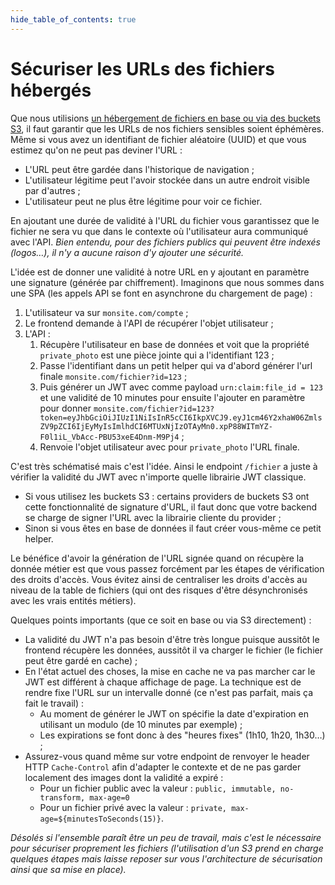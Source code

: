 ```yaml
---
hide_table_of_contents: true
---
```


# Sécuriser les URLs des fichiers hébergés

Que nous utilisions [un hébergement de fichiers en base ou via des buckets S3](database-for-everything/file-storage.mdx), il faut garantir que les URLs de nos fichiers sensibles soient éphémères. Même si vous avez un identifiant de fichier aléatoire (UUID) et que vous estimez qu'on ne peut pas deviner l'URL :

- L'URL peut être gardée dans l'historique de navigation ;
- L'utilisateur légitime peut l'avoir stockée dans un autre endroit visible par d'autres ;
- L'utilisateur peut ne plus être légitime pour voir ce fichier.

En ajoutant une durée de validité à l'URL du fichier vous garantissez que le fichier ne sera vu que dans le contexte où l'utilisateur aura communiqué avec l'API. _Bien entendu, pour des fichiers publics qui peuvent être indexés (logos…), il n'y a aucune raison d'y ajouter une sécurité._

L'idée est de donner une validité à notre URL en y ajoutant en paramètre une signature (générée par chiffrement). Imaginons que nous sommes dans une SPA (les appels API se font en asynchrone du chargement de page) :

1.  L'utilisateur va sur `monsite.com/compte` ;
2.  Le frontend demande à l'API de récupérer l'objet utilisateur ;
3.  L'API :
    1.  Récupère l'utilisateur en base de données et voit que la propriété `private_photo` est une pièce jointe qui a l'identifiant 123 ;
    2.  Passe l'identifiant dans un petit helper qui va d'abord générer l'url finale `monsite.com/fichier?id=123` ;
    3.  Puis générer un JWT avec comme payload `urn:claim:file_id = 123` et une validité de 10 minutes pour ensuite l'ajouter en paramètre pour donner `monsite.com/fichier?id=123?token=eyJhbGciOiJIUzI1NiIsInR5cCI6IkpXVCJ9.eyJ1cm46Y2xhaW06ZmlsZV9pZCI6IjEyMyIsImlhdCI6MTUxNjIzOTAyMn0.xpP88WITmYZ-F0l1iL_VbAcc-PBU53xeE4Dnm-M9Pj4` ;
    4.  Renvoie l'objet utilisateur avec pour `private_photo` l'URL finale.

C'est très schématisé mais c'est l'idée. Ainsi le endpoint `/fichier` a juste à vérifier la validité du JWT avec n'importe quelle librairie JWT classique.

- Si vous utilisez les buckets S3 : certains providers de buckets S3 ont cette fonctionnalité de signature d'URL, il faut donc que votre backend se charge de signer l'URL avec la librairie cliente du provider ;
- Sinon si vous êtes en base de données il faut créer vous-même ce petit helper.

Le bénéfice d'avoir la génération de l'URL signée quand on récupère la donnée métier est que vous passez forcément par les étapes de vérification des droits d'accès. Vous évitez ainsi de centraliser les droits d'accès au niveau de la table de fichiers (qui ont des risques d'être désynchronisés avec les vrais entités métiers).

Quelques points importants (que ce soit en base ou via S3 directement) :

- La validité du JWT n'a pas besoin d'être très longue puisque aussitôt le frontend récupère les données, aussitôt il va charger le fichier (le fichier peut être gardé en cache) ;
- En l'état actuel des choses, la mise en cache ne va pas marcher car le JWT est différent à chaque affichage de page. La technique est de rendre fixe l'URL sur un intervalle donné (ce n'est pas parfait, mais ça fait le travail) :
  - Au moment de générer le JWT on spécifie la date d'expiration en utilisant un modulo (de 10 minutes par exemple) ;
  - Les expirations se font donc à des "heures fixes" (1h10, 1h20, 1h30…) ;
- Assurez-vous quand même sur votre endpoint de renvoyer le header HTTP `Cache-Control` afin d'adapter le contexte et de ne pas garder localement des images dont la validité a expiré :
  - Pour un fichier public avec la valeur : `public, immutable, no-transform, max-age=0`
  - Pour un fichier privé avec la valeur : `private, max-age=${minutesToSeconds(15)}`.

_Désolés si l'ensemble paraît être un peu de travail, mais c'est le nécessaire pour sécuriser proprement les fichiers (l'utilisation d'un S3 prend en charge quelques étapes mais laisse reposer sur vous l'architecture de sécurisation ainsi que sa mise en place)._
